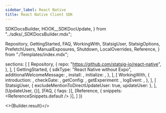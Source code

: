 ```yaml
---
sidebar_label: React Native
title: React Native Client SDK
---
```



  SDKDocsBuilder,
  HOOK__SDKDocUpdate,
} from "../sdks/_SDKDocsBuilder.mdx";

  Repository,
  GettingStarted,
  FAQ,
  WorkingWith,
  StatsigUser,
  StatsigOptions,
  PrefetchUsers,
  ManualExposures,
  Shutdown,
  LocalOverrides,
  Reference,
} from "./Templates/index.mdx";


  sections: [
    [
      Repository,
      {
        repo: "https://github.com/statsig-io/react-native",
      },
    ],
    [
      GettingStarted,
      {
        sdkType: "React Native without Expo",
        additionalWelcomeMessage: <AdditionalWelcome />,
        install: <Install />,
        initialize: <Initialize />,
      },
    ],
    [
      WorkingWith,
      {
        introduction: <WorkingWithIntro />,
        checkGate: <CheckGate />,
        getConfig: <GetConfig />,
        getExperiment: <GetExperiment />,
        logEvent: <LogEvent />,
      },
    ],
    [
      StatsigUser,
      { excludeMentionToDirectUpdateUser: true, updateUser: <InitUser /> },
    ],
    [UpdateUser, {}],
    [FAQ, { faqs: <MoreFAQs /> }],
    [Reference, { snippets: <ReferenceSnippets.default /> }],
  ]
})


<>{Builder.result}</>

